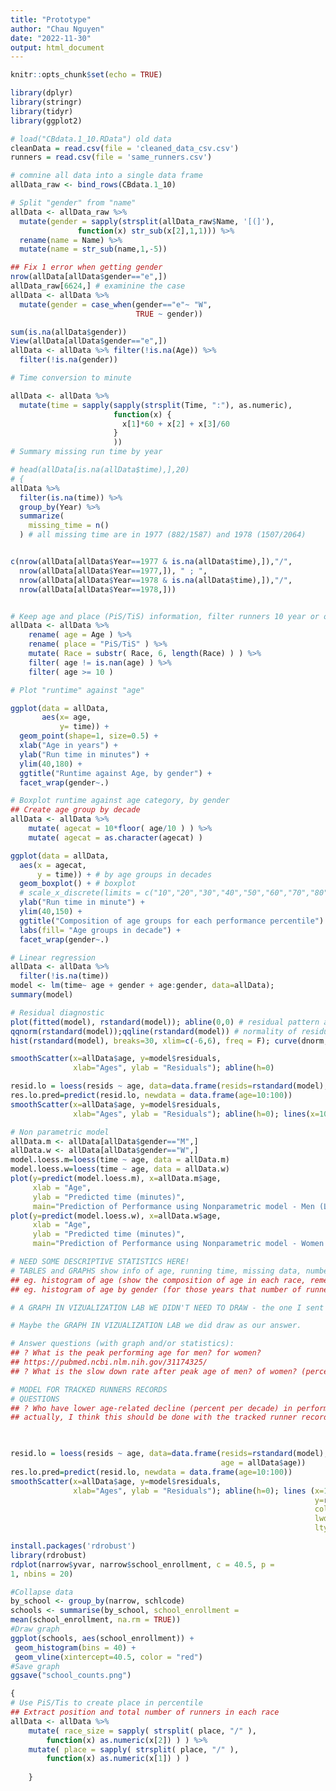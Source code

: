 ```yaml
---
title: "Prototype"
author: "Chau Nguyen"
date: "2022-11-30"
output: html_document
---
```


```r
knitr::opts_chunk$set(echo = TRUE)
```

```r
library(dplyr)
library(stringr)
library(tidyr)
library(ggplot2)

# load("CBdata.1_10.RData") old data
cleanData = read.csv(file = 'cleaned_data_csv.csv')
runners = read.csv(file = 'same_runners.csv')

# comnine all data into a single data frame
allData_raw <- bind_rows(CBdata.1_10)

# Split "gender" from "name" 
allData <- allData_raw %>% 
  mutate(gender = sapply(strsplit(allData_raw$Name, '[(]'),
               function(x) str_sub(x[2],1,1))) %>% 
  rename(name = Name) %>% 
  mutate(name = str_sub(name,1,-5))

## Fix 1 error when getting gender
nrow(allData[allData$gender=="e",])
allData_raw[6624,] # examinine the case
allData <- allData %>% 
  mutate(gender = case_when(gender=="e"~ "W",
                            TRUE ~ gender))

sum(is.na(allData$gender))
View(allData[allData$gender=="e",])
allData <- allData %>% filter(!is.na(Age)) %>% 
  filter(!is.na(gender))

# Time conversion to minute

allData <- allData %>% 
  mutate(time = sapply(sapply(strsplit(Time, ":"), as.numeric),
                       function(x) {
                         x[1]*60 + x[2] + x[3]/60
                       }
                       ))
# Summary missing run time by year

# head(allData[is.na(allData$time),],20)
# {
allData %>%
  filter(is.na(time)) %>% 
  group_by(Year) %>% 
  summarize(
    missing_time = n()
  ) # all missing time are in 1977 (882/1587) and 1978 (1507/2064)


c(nrow(allData[allData$Year==1977 & is.na(allData$time),]),"/",
  nrow(allData[allData$Year==1977,]), " ; ",
  nrow(allData[allData$Year==1978 & is.na(allData$time),]),"/",
  nrow(allData[allData$Year==1978,]))


# Keep age and place (PiS/TiS) information, filter runners 10 year or older, drop missing age observation
allData <- allData %>%
    rename( age = Age ) %>%
    rename( place = "PiS/TiS" ) %>%
    mutate( Race = substr( Race, 6, length(Race) ) ) %>%
    filter( age != is.nan(age) ) %>%
    filter( age >= 10 )                                     


```

```r
# Plot "runtime" against "age"

ggplot(data = allData,
       aes(x= age,
           y= time)) +
  geom_point(shape=1, size=0.5) +
  xlab("Age in years") +
  ylab("Run time in minutes") +
  ylim(40,180) +
  ggtitle("Runtime against Age, by gender") +
  facet_wrap(gender~.)
```


```r
# Boxplot runtime against age category, by gender
## Create age group by decade
allData <- allData %>%
    mutate( agecat = 10*floor( age/10 ) ) %>% 
    mutate( agecat = as.character(agecat) )

ggplot(data = allData,
  aes(x = agecat,
      y = time)) + # by age groups in decades
  geom_boxplot() + # boxplot
  # scale_x_discrete(limits = c("10","20","30","40","50","60","70","80","90","100")) +
  ylab("Run time in minute") +
  ylim(40,150) +
  ggtitle("Composition of age groups for each performance percentile") +
  labs(fill= "Age groups in decade") +
  facet_wrap(gender~.)
```

```r
# Linear regression
allData <- allData %>% 
  filter(!is.na(time))
model <- lm(time~ age + gender + age:gender, data=allData); 
summary(model)

```


```r
# Residual diagnostic
plot(fitted(model), rstandard(model)); abline(0,0) # residual pattern against fitted response
qqnorm(rstandard(model));qqline(rstandard(model)) # normality of residual
hist(rstandard(model), breaks=30, xlim=c(-6,6), freq = F); curve(dnorm, add=T)

smoothScatter(x=allData$age, y=model$residuals,
              xlab="Ages", ylab = "Residuals"); abline(h=0)

resid.lo = loess(resids ~ age, data=data.frame(resids=rstandard(model),                                            age = allData$age))
res.lo.pred=predict(resid.lo, newdata = data.frame(age=10:100))
smoothScatter(x=allData$age, y=model$residuals,
              xlab="Ages", ylab = "Residuals"); abline(h=0); lines(x=10:100, y=res.lo.pred,col="red", lwd=2,lty=3)

```


```r
# Non parametric model
allData.m <- allData[allData$gender=="M",]
allData.w <- allData[allData$gender=="W",]
model.loess.m=loess(time ~ age, data = allData.m)
model.loess.w=loess(time ~ age, data = allData.w)
plot(y=predict(model.loess.m), x=allData.m$age,
     xlab = "Age",
     ylab = "Predicted time (minutes)",
     main="Prediction of Performance using Nonparametric model - Men (Loess method)")
plot(y=predict(model.loess.w), x=allData.w$age,
     xlab = "Age",
     ylab = "Predicted time (minutes)",
     main="Prediction of Performance using Nonparametric model - Women (Loess method)")
```

```r
# NEED SOME DESCRIPTIVE STATISTICS HERE!
# TABLES and GRAPHS show info of age, running time, missing data, number of observations (average, median, max, min) by YEAR
## eg. histogram of age (show the composition of age in each race, remember to include the number of observations in notes/legend/etc)
## eg. histogram of age by gender (for those years that number of runners are stable and without many missing data - LOOK OUT FOR MISSING DATA - is there a pattern in missing data???)

# A GRAPH IN VIZUALIZATION LAB WE DIDN'T NEED TO DRAW - the one I sent on 11/14/2022 10:44 AM

# Maybe the GRAPH IN VIZUALIZATION LAB we did draw as our answer.

# Answer questions (with graph and/or statistics):
## ? What is the peak performing age for men? for women?
## https://pubmed.ncbi.nlm.nih.gov/31174325/
## ? What is the slow down rate after peak age of men? of women? (percent per decade? choose another unit of measurement if you find it's more accurate/intuitive)
```


```r
# MODEL FOR TRACKED RUNNERS RECORDS
# QUESTIONS
## ? Who have lower age-related decline (percent per decade) in performance? elite runners or mortal (based on running time to decide who are elite runners or based on Cherry Blossom elite runners record)? men/women? -> recommendation to take up running as a hobby, professional training? https://www.frontiersin.org/articles/10.3389/fphys.2021.649282/full
## actually, I think this should be done with the tracked runner record rather than cross-section data - will look into it. https://researchoutreach.org/articles/ageing-change-sport-performance-master-athletes-answer/
  



```

```r
resid.lo = loess(resids ~ age, data=data.frame(resids=rstandard(model),
                                               age = allData$age))
res.lo.pred=predict(resid.lo, newdata = data.frame(age=10:100))
smoothScatter(x=allData$age, y=model$residuals,
              xlab="Ages", ylab = "Residuals"); abline(h=0); lines (x=10:100,
                                                                    y=res.lo.pred,
                                                                    col="red",
                                                                    lwd=2,
                                                                    lty=3)

```

```r

install.packages('rdrobust')
library(rdrobust)
rdplot(narrow$yvar, narrow$school_enrollment, c = 40.5, p = 
1, nbins = 20)
```

```r
#Collapse data
by_school <- group_by(narrow, schlcode)
schools <- summarise(by_school, school_enrollment = 
mean(school_enrollment, na.rm = TRUE))
#Draw graph
ggplot(schools, aes(school_enrollment)) +
 geom_histogram(bins = 40) +
 geom_vline(xintercept=40.5, color = "red") 
#Save graph
ggsave("school_counts.png")
```

```r
{
# Use PiS/Tis to create place in percentile
## Extract position and total number of runners in each race
allData <- allData %>%
    mutate( race_size = sapply( strsplit( place, "/" ),
        function(x) as.numeric(x[2]) ) ) %>%
    mutate( place = sapply( strsplit( place, "/" ),
        function(x) as.numeric(x[1]) ) )
  
    }

```

